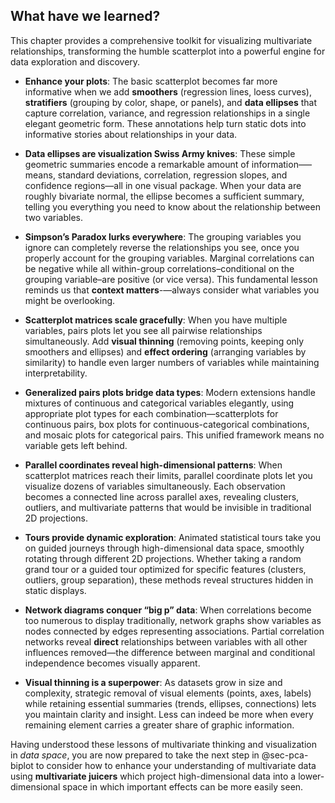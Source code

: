 ## What have we learned?

This chapter provides a comprehensive toolkit for visualizing multivariate relationships, transforming the humble scatterplot into a powerful engine for data exploration and discovery.

* **Enhance your plots**: The basic scatterplot becomes far more informative when we add **smoothers** (regression lines, loess curves), **stratifiers** (grouping by color, shape, or panels), and **data ellipses** that capture correlation, variance, and regression relationships in a single elegant geometric form. These annotations help turn static dots into informative stories about relationships in your data.

* **Data ellipses are visualization Swiss Army knives**: These simple geometric summaries encode a remarkable amount of information--—means, standard deviations, correlation, regression slopes, and confidence regions—all in one visual package. When your data are roughly bivariate normal, the ellipse becomes a sufficient summary, telling you everything you need to know about the relationship between two variables.

* **Simpson's Paradox lurks everywhere**: The grouping variables you ignore can completely reverse the relationships you see, once you properly account for the grouping variables. Marginal correlations can be negative while all within-group correlations--conditional on the grouping variable--are positive (or vice versa). This fundamental lesson reminds us that **context matters**-—always consider what variables you might be overlooking.

* **Scatterplot matrices scale gracefully**: When you have multiple variables, pairs plots let you see all pairwise relationships simultaneously. Add **visual thinning** (removing points, keeping only smoothers and ellipses) and **effect ordering** (arranging variables by similarity) to handle even larger numbers of variables while maintaining interpretability.

* **Generalized pairs plots bridge data types**: Modern extensions handle mixtures of continuous and categorical variables elegantly, using appropriate plot types for each combination—scatterplots for continuous pairs, box plots for continuous-categorical combinations, and mosaic plots for categorical pairs. This unified framework means no variable gets left behind.

* **Parallel coordinates reveal high-dimensional patterns**: When scatterplot matrices reach their limits, parallel coordinate plots let you visualize dozens of variables simultaneously. Each observation becomes a connected line across parallel axes, revealing clusters, outliers, and multivariate patterns that would be invisible in traditional 2D projections.

* **Tours provide dynamic exploration**: Animated statistical tours take you on guided journeys through high-dimensional data space, smoothly rotating through different 2D projections. Whether taking a random grand tour or a guided tour optimized for specific features (clusters, outliers, group separation), these methods reveal structures hidden in static displays.

* **Network diagrams conquer "big p" data**: When correlations become too numerous to display traditionally, network graphs show variables as nodes connected by edges representing associations. Partial correlation networks reveal **direct** relationships between variables with all other influences removed—the difference between marginal and conditional independence becomes visually apparent.

* **Visual thinning is a superpower**: As datasets grow in size and complexity, strategic removal of visual elements (points, axes, labels) while retaining essential summaries (trends, ellipses, connections) lets you maintain clarity and insight. Less can indeed be more when every remaining element carries a greater share of graphic information.

Having understood these lessons of multivariate thinking and visualization in _data space_, you are now prepared to take the next step
in @sec-pca-biplot
to consider how to enhance your understanding of multivariate data using **multivariate juicers** which project high-dimensional data
into a lower-dimensional space in which important effects can be more easily seen.
